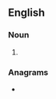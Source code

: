 ==English==

===Noun===
{{head|en|noun plural form}}

# {{plural of|opposer|lang=en}}

===Anagrams===
* {{anagrams|en|proposes}}